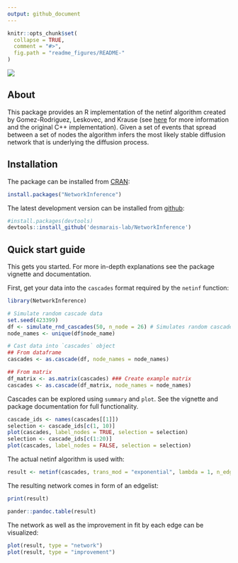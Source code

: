 ```yaml
---
output: github_document
---
```


<!-- README.md is generated from README.Rmd. Please edit that file -->

```r
knitr::opts_chunk$set(
  collapse = TRUE,
  comment = "#>",
  fig.path = "readme_figures/README-"
)
```

![](https://travis-ci.org/desmarais-lab/NetworkInference.svg)

## About

This package provides an R implementation of the netinf algorithm 
created by Gomez-Rodriguez, Leskovec, and Krause (see 
[here](http://snap.stanford.edu/netinf/) for more information and the original 
C++ implementation). Given a set of events that spread between a set of nodes 
the algorithm infers the most likely stable diffusion network that is underlying 
the diffusion process.

## Installation

The package can be installed from [CRAN](https://cran.r-project.org/):
```r
install.packages("NetworkInference")
```

The latest development version can be installed from 
[github](https://github.com/desmarais-lab/NetworkInference):
```r
#install.packages(devtools)
devtools::install_github('desmarais-lab/NetworkInference')
```

## Quick start guide

This gets you started. For more in-depth explanations see the package vignette 
and documentation.

First, get your data into the `cascades` format required by the `netinf` 
function:

```r
library(NetworkInference)

# Simulate random cascade data
set.seed(423399)
df <- simulate_rnd_cascades(50, n_node = 26) # Simulates random cascade data
node_names <- unique(df$node_name)

# Cast data into `cascades` object
## From dataframe
cascades <- as.cascade(df, node_names = node_names)

## From matrix
df_matrix <- as.matrix(cascades) ### Create example matrix
cascades <- as.cascade(df_matrix, node_names = node_names)
```

Cascades can be explored using `summary` and `plot`. See the vignette and 
package documentation for full functionality.

```r
cascade_ids <- names(cascades[[1]])
selection <- cascade_ids[c(1, 10)]
plot(cascades, label_nodes = TRUE, selection = selection)
selection <- cascade_ids[c(1:20)]
plot(cascades, label_nodes = FALSE, selection = selection)
```

The actual netinf algorithm is used with:
```r
result <- netinf(cascades, trans_mod = "exponential", lambda = 1, n_edges = 5)
```

The resulting network comes in form of an edgelist:
```r
print(result)
```
```r
pander::pandoc.table(result)
```

The network as well as the improvement in fit by each edge can be visualized:
```r
plot(result, type = "network")
plot(result, type = "improvement")
```
